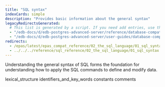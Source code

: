 ```yaml
---
title: "SQL syntax"
indexCards: simple
description: "Provides basic information about the general syntax"
legacyRedirectsGenerated:
  # This list is generated by a script. If you need add entries, use the `legacyRedirects` key.
  - "/edb-docs/d/edb-postgres-advanced-server/reference/database-compatibility-for-oracle-developers-reference-guide/9.6/Database_Compatibility_for_Oracle_Developers_Reference_Guide.1.006.html"
  - "/edb-docs/d/edb-postgres-advanced-server/user-guides/database-compatibility-for-oracle-developers-guide/9.5/Database_Compatibility_for_Oracle_Developers_Guide.1.038.html"
redirects:
  - /epas/latest/epas_compat_reference/02_the_sql_language/01_sql_syntax/ #generated for docs/epas/reorg-role-use-case-mode
  - ../../../reference/sql_reference/02_the_sql_language/01_sql_syntax
---
```


<div id="sql_syntax" class="registered_link"></div>

Understanding the general syntax of SQL forms the foundation for understanding how to apply the SQL commands to define and modify data.

<div class="toctree" maxdepth="3">

lexical_structure identifiers_and_key_words constants comments

</div>
